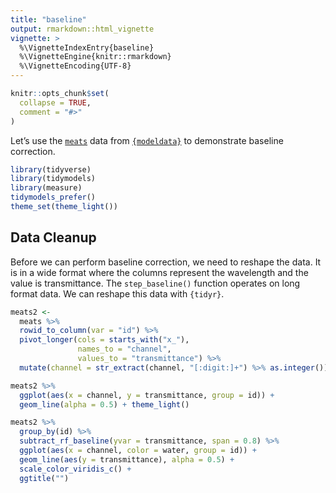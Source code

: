 ```yaml
---
title: "baseline"
output: rmarkdown::html_vignette
vignette: >
  %\VignetteIndexEntry{baseline}
  %\VignetteEngine{knitr::rmarkdown}
  %\VignetteEncoding{UTF-8}
---
```


```r
knitr::opts_chunk$set(
  collapse = TRUE,
  comment = "#>"
)
```

Let's use the [`meats`](https://modeldata.tidymodels.org/reference/meats.html) data from [`{modeldata}`](https://modeldata.tidymodels.org/) to demonstrate baseline correction.

```r
library(tidyverse)
library(tidymodels)
library(measure)
tidymodels_prefer()
theme_set(theme_light())
```

## Data Cleanup

Before we can perform baseline correction, we need to reshape the data. It is in a wide format where the columns represent the wavelength and the value is transmittance. The `step_baseline()` function operates on long format data. We can reshape this data with `{tidyr}`.

```r
meats2 <- 
  meats %>%
  rowid_to_column(var = "id") %>% 
  pivot_longer(cols = starts_with("x_"),
               names_to = "channel",
               values_to = "transmittance") %>% 
  mutate(channel = str_extract(channel, "[:digit:]+") %>% as.integer())
```

```r
meats2 %>%
  ggplot(aes(x = channel, y = transmittance, group = id)) + 
  geom_line(alpha = 0.5) + theme_light()
```


```r
meats2 %>% 
  group_by(id) %>% 
  subtract_rf_baseline(yvar = transmittance, span = 0.8) %>% 
  ggplot(aes(x = channel, color = water, group = id)) + 
  geom_line(aes(y = transmittance), alpha = 0.5) +
  scale_color_viridis_c() + 
  ggtitle("")

```

